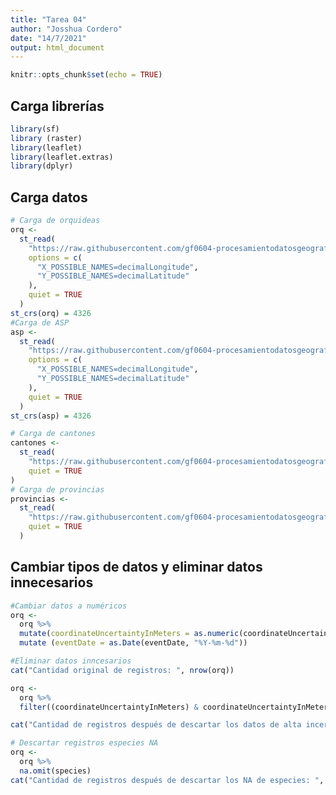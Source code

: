 ```yaml
---
title: "Tarea 04"
author: "Josshua Cordero"
date: "14/7/2021"
output: html_document
---
```


```r
knitr::opts_chunk$set(echo = TRUE)
```
## Carga librerías
```r
library(sf)
library (raster)
library(leaflet)
library(leaflet.extras)
library(dplyr)
```
## Carga datos
```r
# Carga de orquideas
orq <-
  st_read(
    "https://raw.githubusercontent.com/gf0604-procesamientodatosgeograficos/2021i-datos/main/gbif/orchidaceae-cr-registros.csv",
    options = c(
      "X_POSSIBLE_NAMES=decimalLongitude",
      "Y_POSSIBLE_NAMES=decimalLatitude"
    ),
    quiet = TRUE
  )
st_crs(orq) = 4326
#Carga de ASP
asp <-
  st_read(
    "https://raw.githubusercontent.com/gf0604-procesamientodatosgeograficos/2021i-datos/main/sinac/asp/asp-wgs84.geojson",
    options = c(
      "X_POSSIBLE_NAMES=decimalLongitude",
      "Y_POSSIBLE_NAMES=decimalLatitude"
    ),
    quiet = TRUE
  )
st_crs(asp) = 4326

# Carga de cantones
cantones <-
  st_read(
    "https://raw.githubusercontent.com/gf0604-procesamientodatosgeograficos/2021i-datos/main/ign/delimitacion-territorial-administrativa/cr_cantones_simp_wgs84.geojson",
    quiet = TRUE
)
# Carga de provincias
provincias <-
  st_read(
    "https://raw.githubusercontent.com/gf0604-procesamientodatosgeograficos/2021i-datos/main/ign/delimitacion-territorial-administrativa/cr_provincias_simp_wgs84.geojson",
    quiet = TRUE
  )
```

## Cambiar tipos de datos y eliminar datos innecesarios
```r
#Cambiar datos a numéricos
orq <-
  orq %>%
  mutate(coordinateUncertaintyInMeters = as.numeric(coordinateUncertaintyInMeters)) %>%
  mutate (eventDate = as.Date(eventDate, "%Y-%m-%d"))

#Eliminar datos inncesarios
cat("Cantidad original de registros: ", nrow(orq))

orq <-
  orq %>%
  filter((coordinateUncertaintyInMeters) & coordinateUncertaintyInMeters <= 1000)

cat("Cantidad de registros después de descartar los datos de alta incertidumbre en la ubicación >1000 : ", nrow(orq))

# Descartar registros especies NA
orq <-
  orq %>%
  na.omit(species)
cat("Cantidad de registros después de descartar los NA de especies: ", nrow(orq)) 
```


